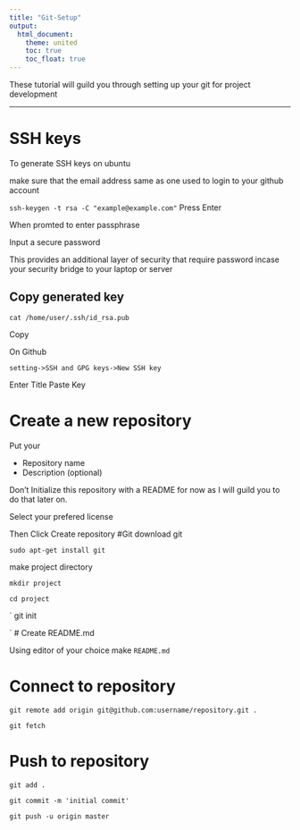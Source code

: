 ```yaml
---
title: "Git-Setup"
output:
  html_document:
    theme: united
    toc: true
    toc_float: true
---
```

These tutorial will guild you through setting up your git for project development

---

# SSH keys
To generate SSH keys on ubuntu

make sure that the email address same as one used to login to your github account

`
ssh-keygen -t rsa -C "example@example.com"
`
Press Enter

When promted to enter passphrase
 
Input a secure password
 
This provides an additional layer of security that require password incase your security bridge to your laptop or server

## Copy generated key 

`
cat /home/user/.ssh/id_rsa.pub
`

Copy

On Github 

`
 setting->SSH and GPG keys->New SSH key
`

Enter Title
Paste Key

# Create a new repository

Put your

- Repository name
- Description (optional)

Don't Initialize this repository with a README  for now as I will guild you to do that later on.

Select your prefered license 

Then Click Create repository
#Git
download git

`
sudo apt-get install git
`

make project directory

`
mkdir project
`

`
cd project
`

`
git init

`
# Create README.md

Using editor of your choice make `README.md`

# Connect to repository

`git remote add origin git@github.com:username/repository.git .`

`git fetch`

# Push to repository

`git add .`

`git commit -m 'initial commit'`

`git push -u origin master`




